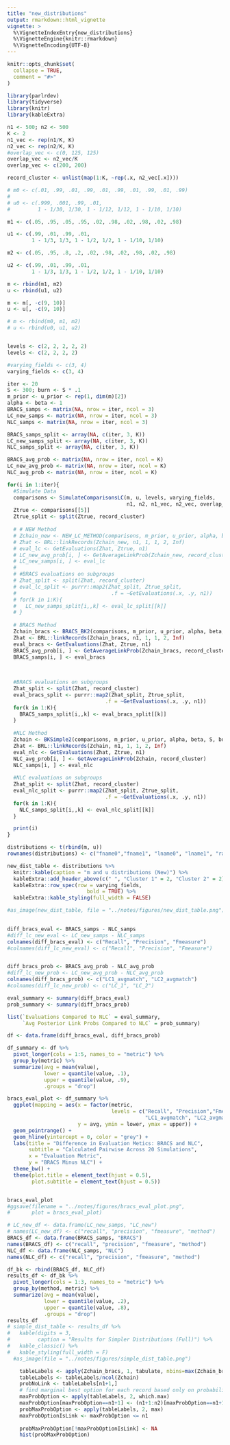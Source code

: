 ```yaml
---
title: "new_distributions"
output: rmarkdown::html_vignette
vignette: >
  %\VignetteIndexEntry{new_distributions}
  %\VignetteEngine{knitr::rmarkdown}
  %\VignetteEncoding{UTF-8}
---
```


```r
knitr::opts_chunk$set(
  collapse = TRUE,
  comment = "#>"
)
```

```r
library(parlrdev)
library(tidyverse)
library(knitr)
library(kableExtra)
```



```r
n1 <- 500; n2 <- 500
K <- 2
n1_vec <- rep(n1/K, K)
n2_vec <- rep(n2/K, K)
#overlap_vec <- c(0, 125, 125)
overlap_vec <- n2_vec/K
overlap_vec <- c(200, 200)

record_cluster <- unlist(map(1:K, ~rep(.x, n2_vec[.x])))

# m0 <- c(.01, .99, .01, .99, .01, .99, .01, .99, .01, .99)
# 
# u0 <- c(.999, .001, .99, .01, 
#         1 - 1/30, 1/30, 1 - 1/12, 1/12, 1 - 1/10, 1/10)

m1 <- c(.05, .95, .05, .95, .02, .98, .02, .98, .02, .98)

u1 <- c(.99, .01, .99, .01, 
        1 - 1/3, 1/3, 1 - 1/2, 1/2, 1 - 1/10, 1/10)

m2 <- c(.05, .95, .8, .2, .02, .98, .02, .98, .02, .98)

u2 <- c(.99, .01, .99, .01, 
        1 - 1/3, 1/3, 1 - 1/2, 1/2, 1 - 1/10, 1/10)

m <- rbind(m1, m2)
u <- rbind(u1, u2)

m <- m[, -c(9, 10)]
u <- u[, -c(9, 10)]

# m <- rbind(m0, m1, m2)
# u <- rbind(u0, u1, u2)


levels <- c(2, 2, 2, 2, 2)
levels <- c(2, 2, 2, 2)

#varying_fields <- c(3, 4)
varying_fields <- c(3, 4)

iter <- 20
S <- 300; burn <- S * .1
m_prior <- u_prior <- rep(1, dim(m)[2])
alpha <- beta <- 1
BRACS_samps <- matrix(NA, nrow = iter, ncol = 3)
LC_new_samps <- matrix(NA, nrow = iter, ncol = 3)
NLC_samps <- matrix(NA, nrow = iter, ncol = 3)

BRACS_samps_split <- array(NA, c(iter, 3, K))
LC_new_samps_split <- array(NA, c(iter, 3, K))
NLC_samps_split <- array(NA, c(iter, 3, K))

BRACS_avg_prob <- matrix(NA, nrow = iter, ncol = K)
LC_new_avg_prob <- matrix(NA, nrow = iter, ncol = K)
NLC_avg_prob <- matrix(NA, nrow = iter, ncol = K)

for(i in 1:iter){
  #Simulate Data
  comparisons <- SimulateComparisonsLC(m, u, levels, varying_fields, 
                                       n1, n2, n1_vec, n2_vec, overlap_vec)
  Ztrue <- comparisons[[5]]
  Ztrue_split <- split(Ztrue, record_cluster)
  
  # # NEW Method
  # Zchain_new <- NEW_LC_METHOD(comparisons, m_prior, u_prior, alpha, beta, S, burn)
  # Zhat <- BRL::linkRecords(Zchain_new, n1, 1, 1, 2, Inf)
  # eval_lc <- GetEvaluations(Zhat, Ztrue, n1)
  # LC_new_avg_prob[i, ] <- GetAverageLinkProb(Zchain_new, record_cluster)
  # LC_new_samps[i, ] <- eval_lc
  # 
  # #BRACS evaluations on subgroups
  # Zhat_split <- split(Zhat, record_cluster)
  # eval_lc_split <- purrr::map2(Zhat_split, Ztrue_split,
  #                               .f = ~GetEvaluations(.x, .y, n1))
  # for(k in 1:K){
  #   LC_new_samps_split[i,,k] <- eval_lc_split[[k]]
  # }
  
  # BRACS Method
  Zchain_bracs <- BRACS_BK2(comparisons, m_prior, u_prior, alpha, beta, S, burn)
  Zhat <- BRL::linkRecords(Zchain_bracs, n1, 1, 1, 2, Inf)
  eval_bracs <- GetEvaluations(Zhat, Ztrue, n1)
  BRACS_avg_prob[i, ] <- GetAverageLinkProb(Zchain_bracs, record_cluster)
  BRACS_samps[i, ] <- eval_bracs
  

  
  #BRACS evaluations on subgroups
  Zhat_split <- split(Zhat, record_cluster)
  eval_bracs_split <- purrr::map2(Zhat_split, Ztrue_split,
                                .f = ~GetEvaluations(.x, .y, n1))
  for(k in 1:K){
    BRACS_samps_split[i,,k] <- eval_bracs_split[[k]]
  }
  
  #NLC Method
  Zchain <- BKSimple2(comparisons, m_prior, u_prior, alpha, beta, S, burn)
  Zhat <- BRL::linkRecords(Zchain, n1, 1, 1, 2, Inf)
  eval_nlc <- GetEvaluations(Zhat, Ztrue, n1)
  NLC_avg_prob[i, ] <- GetAverageLinkProb(Zchain, record_cluster)
  NLC_samps[i, ] <- eval_nlc
  
  #NLC evaluations on subgroups
  Zhat_split <- split(Zhat, record_cluster)
  eval_nlc_split <- purrr::map2(Zhat_split, Ztrue_split,
                                .f = ~GetEvaluations(.x, .y, n1))
  for(k in 1:K){
    NLC_samps_split[i,,k] <- eval_nlc_split[[k]]
  }

  print(i)
}
```


```r
distributions <- t(rbind(m, u))
rownames(distributions) <- c("fname0","fname1", "lname0", "lname1", "race_0" ,"race_1", "party_0" ,"party_1")

new_dist_table <- distributions %>% 
  knitr::kable(caption = "m and u distributions (New)") %>%
  kableExtra::add_header_above(c(" ", "Cluster 1" = 2, "Cluster 2" = 2)) %>%
  kableExtra::row_spec(row = varying_fields,
                          bold = TRUE) %>% 
  kableExtra::kable_styling(full_width = FALSE) 

#as_image(new_dist_table, file = "../notes/figures/new_dist_table.png")
  
```

```r
diff_bracs_eval <- BRACS_samps - NLC_samps
#diff_lc_new_eval <- LC_new_samps - NLC_samps
colnames(diff_bracs_eval) <- c("Recall", "Precision", "Fmeasure")
#colnames(diff_lc_new_eval) <- c("Recall", "Precision", "Fmeasure")


diff_bracs_prob <- BRACS_avg_prob - NLC_avg_prob
#diff_lc_new_prob <- LC_new_avg_prob - NLC_avg_prob
colnames(diff_bracs_prob) <- c("LC1_avgmatch", "LC2_avgmatch")
#colnames(diff_lc_new_prob) <- c("LC_1", "LC_2")

eval_summary <- summary(diff_bracs_eval)
prob_summary <- summary(diff_bracs_prob)

list(`Evaluations Compared to NLC` = eval_summary,
     `Avg Posterior Link Probs Compared to NLC` = prob_summary)

df <- data.frame(diff_bracs_eval, diff_bracs_prob)

df_summary <- df %>% 
  pivot_longer(cols = 1:5, names_to = "metric") %>% 
  group_by(metric) %>% 
  summarize(avg = mean(value),
            lower = quantile(value, .1),
            upper = quantile(value, .9),
            .groups = "drop")

bracs_eval_plot <- df_summary %>% 
  ggplot(mapping = aes(x = factor(metric, 
                                  levels = c("Recall", "Precision","Fmeasure",
                                             "LC1_avgmatch", "LC2_avgmatch")),
                       y = avg, ymin = lower, ymax = upper)) +
  geom_pointrange() + 
  geom_hline(yintercept = 0, color = "grey") +
  labs(title = "Difference in Evaluation Metics: BRACS and NLC",
       subtitle = "Calculated Pairwise Across 20 Simulations",
       x = "Evaluation Metric",
       y = "BRACS Minus NLC") + 
  theme_bw() + 
  theme(plot.title = element_text(hjust = 0.5),
        plot.subtitle = element_text(hjust = 0.5)) 


bracs_eval_plot
#ggsave(filename = "../notes/figures/bracs_eval_plot.png",
#       plot = bracs_eval_plot)
```


```r
# LC_new_df <- data.frame(LC_new_samps, "LC_new")
# names(LC_new_df) <- c("recall", "precision", "fmeasure", "method")
BRACS_df <- data.frame(BRACS_samps, "BRACS")
names(BRACS_df) <- c("recall", "precision", "fmeasure", "method")
NLC_df <- data.frame(NLC_samps, "NLC")
names(NLC_df) <- c("recall", "precision", "fmeasure", "method")

df_bk <- rbind(BRACS_df, NLC_df)
results_df <- df_bk %>% 
  pivot_longer(cols = 1:3, names_to = "metric") %>% 
  group_by(method, metric) %>% 
  summarize(avg = mean(value),
            lower = quantile(value, .2),
            upper = quantile(value, .8),
            .groups = "drop")
results_df
# simple_dist_table <- results_df %>%
#   kable(digits = 3,
#         caption = "Results for Simpler Distributions (Full)") %>%
#   kable_classic() %>%
#   kable_styling(full_width = F)
  #as_image(file = "../notes/figures/simple_dist_table.png")
```



```r
	tableLabels <- apply(Zchain_bracs, 1, tabulate, nbins=max(Zchain_bracs))
	tableLabels <- tableLabels/ncol(Zchain)
	probNoLink <- tableLabels[n1+1,]
	# find marginal best option for each record based only on probability
	maxProbOption <- apply(tableLabels, 2, which.max)
	maxProbOption[maxProbOption==n1+1] <- (n1+1:n2)[maxProbOption==n1+1]
	probMaxProbOption <- apply(tableLabels, 2, max)
	maxProbOptionIsLink <- maxProbOption <= n1
	
	probMaxProbOption[!maxProbOptionIsLink] <- NA
	hist(probMaxProbOption)
```
